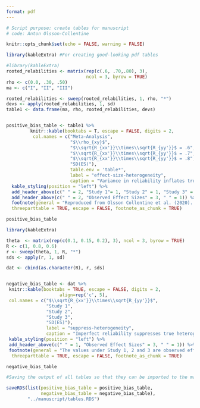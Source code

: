 ```yaml
---
format: pdf
---
```



```r
# Script purpose: create tables for manuscript
# code: Anton Olsson-Collentine

knitr::opts_chunk$set(echo = FALSE, warning = FALSE)

library(kableExtra) #For creating good-looking pdf tables
```



```r
#library(kableExtra)
rooted_relabilities <- matrix(rep(c(.6, .70,.80), 3),
                              ncol = 3, byrow = TRUE)
rho <- c(0.0, .30, .50)
ma <- c("I", "II", "III")

rooted_relabilities <- sweep(rooted_relabilities, 1, rho, "*")
devs <- apply(rooted_relabilities, 1, sd)
table1 <- data.frame(ma, rho, rooted_relabilities, devs)


positive_bias_table <- table1 %>%
         knitr::kable(booktabs = T, escape = FALSE, digits = 2,
          col.names = c("Meta-Analysis",
                        "$\\rho_{xy}$",
                        "$\\sqrt{R_{xx'}}\\times\\sqrt{R_{yy'}}$ = .6",
                        "$\\sqrt{R_{xx'}}\\times\\sqrt{R_{yy'}}$ = .7",
                        "$\\sqrt{R_{xx'}}\\times\\sqrt{R_{yy'}}$ = .8",
                        "SD(ES)"),
                        table.env = 'table*',
                        label = "effect-size-heterogeneity",
                        caption = "Variance in reliability inflates true heterogeneity") %>%
  kable_styling(position = "left") %>%
  add_header_above(c(" " = 2, "Study 1"= 1, "Study 2" = 1, "Study 3" = 1, " " = 1 )) %>%
  add_header_above(c(" " = 2, "Observed Effect Sizes" = 3, " " = 1)) %>%
  footnote(general = "Reproduced from Olsson Collentine et al. (2020). The values under Study 1, 2 and 3 are observed effect sizes for that study given its measurement reliability $\\\\sqrt{R_{xx'}}\\\\times\\\\sqrt{R_{yy'}}$ and the true effect size $\\\\rho_{xy}$ when within-study sample size is infinite. SD (ES) is the standard deviation of the observed effect sizes for meta-analysis I, II and III, equivalent to heterogeneity given infinite within-study sample sizes. As true heterogeneity is absent, any SD(ES) values above zero represent bias. Code to reproduce table: LINK",
  threeparttable = TRUE, escape = FALSE, footnote_as_chunk = TRUE)

positive_bias_table
```


```r
library(kableExtra)

theta  <- matrix(rep(c(0.1, 0.15, 0.2), 3), ncol = 3, byrow = TRUE)
R <- c(1, 0.8, 0.6)
r <- sweep(theta, 1, R, "*")
sds <- apply(r, 1, sd)

dat <- cbind(as.character(R), r, sds)


negative_bias_table <- dat %>%
 knitr::kable(booktabs = TRUE, escape = FALSE, digits = 2,
                    align=rep('c', 5),
 col.names = c("$\\sqrt{R_{xx'}}\\times\\sqrt{R_{yy'}}$",
               "Study 1",
               "Study 2",
               "Study 3",
               "SD(ES)"),
               label = "suppress-heterogeneity",
               caption = "Imperfect reliability suppresses true heterogeneity") %>%
 kable_styling(position = "left") %>%
 add_header_above(c(" " = 1, "Observed Effect Sizes" = 3, " " = 1)) %>%
 footnote(general = "The values under Study 1, 2 and 3 are observed effect sizes for that study given the measurement reliability $\\\\sqrt{R_{xx'}}\\\\times\\\\sqrt{R_{yy'}}$ and the true effect size of that study (first row) when within-study sample size is infinite. SD (ES) is the standard deviation of the observed effect sizes, equivalent to heterogeneity given infinite within-study sample sizes. Code to reproduce table: LINK",
  threeparttable = TRUE, escape = FALSE, footnote_as_chunk = TRUE)

negative_bias_table
```


```r
#Saving the output of all tables so that they can be imported to the main manuscript easily

saveRDS(list(positive_bias_table = positive_bias_table,
             negative_bias_table = negative_bias_table),
        "../manuscript/tables.RDS")
```
